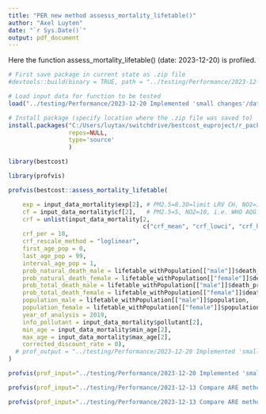 ```yaml
---
title: "PER new method assesss_mortality_lifetable()"
author: "Axel Luyten"
date: "`r Sys.Date()`"
output: pdf_document
---
```


Here the function assess_mortality_lifetable() (date: 2023-12-20) is profiled.

```r
# First save package in current state as .zip file
#devtools::build(binary = TRUE, path = "../testing/Performance/2023-12-20 Implemented 'small changes'/")

# Load input data for function to be tested
load("../testing/Performance/2023-12-20 Implemented 'small changes'/data.Rdata")

# Install package (specify location where the .zip file was saved to)
install.packages("C:/Users/luytax/switchdrive/bestcost_euproject/r_package/testing/Performance/2023-12-20 Implemented 'small changes'/bestcost_0.0.0.1.zip",
                 repos=NULL,
                 type='source'
                 )

library(bestcost)

library(profvis)
```

```r
profvis(bestcost::assess_mortality_lifetable(

    exp = input_data_mortality$exp[2], # PM2.5=8.30=limit LRV CH, NO2=16.32=mean conc. in CH in 2019
    cf = input_data_mortality$cf[2],   # PM2.5=5, NO2=10, i.e. WHO AQG 2021 
    crf = unlist(input_data_mortality[2,
                                      c("crf_mean", "crf_lowci", "crf_highci")]),
    crf_per = 10, 
    crf_rescale_method = "loglinear",
    first_age_pop = 0,
    last_age_pop = 99,
    interval_age_pop = 1,
    prob_natural_death_male = lifetable_withPopulation[["male"]]$death_probability_natural,
    prob_natural_death_female = lifetable_withPopulation[["female"]]$death_probability_natural,
    prob_total_death_male = lifetable_withPopulation[["male"]]$death_probability_total,
    prob_total_death_female = lifetable_withPopulation[["female"]]$death_probability_total,
    population_male = lifetable_withPopulation[["male"]]$population, 
    population_female = lifetable_withPopulation[["female"]]$population, 
    year_of_analysis = 2019, 
    info_pollutant = input_data_mortality$pollutant[2], 
    min_age = input_data_mortality$min_age[2],
    max_age = input_data_mortality$max_age[2],
    corrected_discount_rate = 0), 
  # prof_output = "../testing/Performance/2023-12-20 Implemented 'small changes'/PER.Rprof"
)

profvis(prof_input="../testing/Performance/2023-12-20 Implemented 'small changes'/PER.Rprof") # Current version

profvis(prof_input="../testing/Performance/2023-12-13 Compare ARE method with new method/PER new method.Rprof") # Old version

profvis(prof_input="../testing/Performance/2023-12-13 Compare ARE method with new method/PER ARE method.Rprof") # Initial version
```



